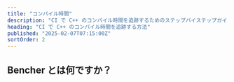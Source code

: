 ```yaml
---
title: "コンパイル時間"
description: "CI で C++ のコンパイル時間を追跡するためのステップバイステップガイド"
heading: "CI で C++ のコンパイル時間を追跡する方法"
published: "2025-02-07T07:15:00Z"
sortOrder: 2
---
```



<Intro
  lang="C++"
/>

## Bencher とは何ですか？

<BencherIntro />

<Steps
  lang="C++"
  flagUrl="/ja/docs/explanation/adapters/#%EF%B8%8F-build-time"
  adapterUrl="/ja/docs/explanation/adapters/#-json"
/>

<BuildTimeInner>
  <CppBuild />
</BuildTimeInner>

<CallToAction lang={Language.ja} />
